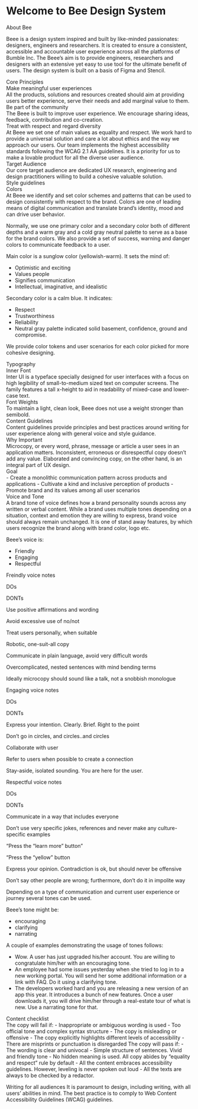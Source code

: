 
<Meta title="Principles/Introduction" />

<style>
  {`
    .subheading {
      --mediumdark: '#999999';
      font-weight: 900;
      font-size: 19px;
      color: #999;
      letter-spacing: 6px;
      line-height: 24px;
      text-transform: uppercase;
      margin-bottom: 12px;
      margin-top: 40px;
    }

    .subsubheading {
      --mediumdark: '#999999';
      font-weight: 900;
      font-size: 14px;
      color: #999;
      letter-spacing: 6px;
      line-height: 24px;
      text-transform: uppercase;
      margin-bottom: 12px;
      margin-top: 10px;
    }

    .link-list {
      display: grid;
      grid-template-columns: 1fr;
      grid-template-rows: 1fr 1fr;
      row-gap: 10px;
    }

    @media (min-width: 620px) {
      .link-list {
        row-gap: 20px;
        column-gap: 20px;
        grid-template-columns: 1fr 1fr;
      }
    }

    @media all and (-ms-high-contrast:none) {
    .link-list {
        display: -ms-grid;
        -ms-grid-columns: 1fr 1fr;
        -ms-grid-rows: 1fr 1fr;
      }
    }

    .link-item {
      display: block;
      padding: 20px 30px 20px 15px;
      border: 1px solid #00000010;
      border-radius: 5px;
      transition: background 150ms ease-out, border 150ms ease-out, transform 150ms ease-out;
      color: #333333;
      display: flex;
      align-items: flex-start;
    }

    .link-item:hover {
      border-color: #1EA7FD50;
      transform: translate3d(0, -3px, 0);
      box-shadow: rgba(0, 0, 0, 0.08) 0 3px 10px 0;
    }

    .link-item:active {
      border-color: #1EA7FD;
      transform: translate3d(0, 0, 0);
    }

    .link-item strong {
      font-weight: 700;
      display: block;
      margin-bottom: 2px;
    }

    .link-item img {
      height: 40px;
      width: 40px;
      margin-right: 15px;
      flex: none;
    }

    .link-item span {
      font-size: 14px;
      line-height: 20px;
    }

    .tip {
      display: inline-block;
      border-radius: 1em;
      font-size: 11px;
      line-height: 12px;
      font-weight: 700;
      background: #E7FDD8;
      color: #66BF3C;
      padding: 4px 12px;
      margin-right: 10px;
      vertical-align: top;
    }

    .tip-wrapper {
      font-size: 13px;
      line-height: 20px;
      margin-top: 40px;
      margin-bottom: 40px;
    }

    .tip-wrapper code {
      font-size: 12px;
      display: inline-block;
    }

    .parentGrid {
      display: grid; 
      grid-template-columns: 1fr 1fr; 
      grid-template-rows: 1fr 1fr 1fr 1fr 1fr; 
      gap: 0% 0%; 
      margin-bottom:20px;
    }

    .parentGrid1 {
      display: grid; 
      grid-template-columns: 1fr 1fr; 
      grid-template-rows: 1fr 1fr 1fr 1fr; 
      gap: 0% 0%; 
      margin-bottom:20px;
    }
  `}
</style>

# Welcome to Bee Design System
<div className="subheading">About Bee</div>

Beee is a design system inspired and built by like-minded passionates: 
designers, engineers and researchers. It is created to ensure a consistent, 
accessible and accountable user experience across all the platforms of Bumble Inc. 
The Beee’s aim is to provide engineers, researchers and designers with an extensive yet 
easy to use tool for the ultimate benefit of users. The design system is built on a basis of Figma and Stencil. 

<div className="subheading">Core Principles</div>
<div className="subsubheading">Make meaningful user experiences</div>
All the products, solutions and resources created should aim at providing users better experience, 
serve their needs and add marginal value to them. 

<div className="subsubheading">Be part of the community</div>
The Beee is built to improve user experience. We encourage sharing ideas, feedback, contribution and co-creation. 

<div className="subsubheading">Treat with respect and regard diversity</div>
At Beee we set one of main values as equality and respect. We work hard to provide 
a universal solution and care a lot about ethics and the way we approach our users. 
Our team implements the highest accessibility standards following the WCAG 2.1 AA guidelines. 
It is a priority for us to make a lovable product for all the diverse user audience.  

<div className="subheading">Target Audience</div>
Our core target audience are dedicated UX research, engineering and design practitioners willing to build a cohesive valuable solution. 

<div className="subheading">Style guidelines</div>
<div className="subsubheading">Colors</div>
At Beee we identify and set color schemes and patterns that can be used to design consistently with respect to the brand. 
Colors are one of leading means of digital communication and translate brand’s identity, mood and can drive user behavior. 

Normally, we use one primary color and a secondary color both of different depths and a warm gray and a cold gray neutral 
palette to serve as a base for the brand colors. We also provide a set of success, warning and danger colors to communicate 
feedback to a user. 

Main color is a sunglow color (yellowish-warm). It sets the mind of:
- Optimistic and exciting
- Values people
- Signifies communication
- Intellectual, imaginative, and idealistic

Secondary color is a calm blue. It indicates:
- Respect
- Trustworthiness
- Reliability
- Neutral gray palette indicated solid basement, confidence, ground and compromise. 

We provide color tokens and user scenarios for each color picked for more cohesive designing. 

<div className="subsubheading">Typography</div>
<div className="subsubheading">Inner Font</div>
Inter UI is a typeface specially designed for user interfaces with a focus on high legibility of 
small-to-medium sized text on computer screens. The family features a tall x-height to aid in 
readability of mixed-case and lower-case text. 

<div className="subsubheading">Font Weights</div>
To maintain a light, clean look, Beee does not use a weight stronger than semibold.

<div className="subheading">Content Guidelines</div>
Content guidelines provide principles and best practices around writing for user 
experience along with general voice and style guidance.

<div className="subsubheading">Why Important</div>
Microcopy, or every word, phrase, message or article a user sees in an application matters. 
Inconsistent, erroneous or disrespectful copy doesn’t add any value. Elaborated and convincing copy, 
on the other hand, is an integral part of UX design.

<div className="subsubheading">Goal</div>
- Create a monolithic communication pattern across products and applications
- Cultivate a kind and inclusive perception of products
- Promote brand and its values among all user scenarios

<div className="subsubheading">Voice and Tone</div>
A brand tone of voice defines how a brand personality sounds across any written or verbal content. 
While a brand uses multiple tones depending on a situation, context and emotion they are willing to 
express, brand voice should always remain unchanged. It is one of stand away features, by which users 
recognize the brand along with brand color, logo etc.

Beee’s voice is:
- Friendly
- Engaging
- Respectful

<div className="subsubheading">Freindly voice notes</div>
<div className="parentGrid">
  <p>DOs</p>
  <p>DONTs</p>
  <p>Use positive affirmations and wording</p>
  <p>Avoid excessive use of no/not </p>
  <p>Treat users personally, when suitable</p>
  <p>Robotic, one-suit-all copy</p>
  <p>Communicate in plain language, avoid very difficult words</p>
  <p>Overcomplicated, nested sentences with mind bending terms</p>
  <p>Ideally microcopy should sound like a talk, not a snobbish monologue</p>
  <p> </p>
</div>

<div className="subsubheading">Engaging voice notes</div>
<div className="parentGrid1">
  <p>DOs</p>
  <p>DONTs</p>
  <p>Express your intention. Clearly. Brief. Right to the point</p>
  <p>Don’t go in circles, and circles..and circles</p>
  <p>Collaborate with user</p>
  <p> </p>
  <p>Refer to users when possible to create a connection </p>
  <p>Stay-aside, isolated sounding. You are here for the user. </p>
</div>

<div className="subsubheading">Respectful voice notes</div>
<div className="parentGrid1">
  <p>DOs</p>
  <p>DONTs</p>
  <p>Communicate in a way that includes everyone</p>
  <p>Don’t use very specific jokes, references and never make any culture-specific examples</p>
  <p>“Press the “learn more” button”</p>
  <p>“Press the “yellow” button</p>
  <p>Express your opinion. Contradiction is ok, but should never be offensive</p>
  <p>Don’t say other people are wrong; furthermore, don’t do it in impolite way</p>
</div>


Depending on a type of communication and current user experience or journey several tones can be used.

Beee’s tone might be:
- encouraging
- clarifying
- narrating

A couple of examples demonstrating the usage of tones follows:
- Wow. A user has just upgraded his/her account. You are willing to 
congratulate him/her with an encouraging tone. 
- An employee had some issues yesterday when she tried to log in to a 
new working portal. You will send her some additional information or 
a link with FAQ. Do it using a clarifying tone.
- The developers worked hard and you are releasing a new version 
of an app this year. It introduces a bunch of new features. Once a user 
downloads it, you will drive him/her through a real-estate tour of what is 
new. Use a narrating tone for that.  


<div className="subsubheading">Content checklist</div>
The copy will fail if:
- Inappropriate or ambiguous wording is used
- Too official tone and complex syntax structure
- The copy is misleading or offensive
- The copy explicitly highlights different levels of accessibility
- There are misprints or punctuation is disregarded 
The copy will pass if: 
- The wording is clear and univocal
- Simple structure of sentences. Vivid and friendly tone
- No hidden meaning is used. All copy abides by “equality and respect” rule by default
- All the content embraces accessibility guidelines. However, leveling is never spoken out loud
- All the texts are always to be checked by a redactor. 

Writing for all audiences
It is paramount to design, including writing, with all users’ abilities in mind. 
The best practice is to comply to Web Content Accessibility Guidelines (WCAG) guidelines.

